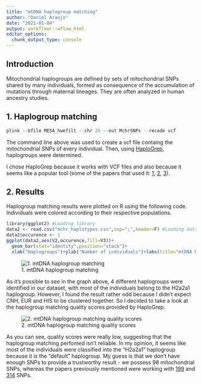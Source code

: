 ```yaml
---
title: "mtDNA haplogroup matching"
author: "Daniel Araujo"
date: "2021-01-04"
output: workflowr::wflow_html
editor_options:
  chunk_output_type: console
---
```


## Introduction

Mitochondrial haplogroups are defined by sets of mitochondrial SNPs shared by many individuals, formed as consequence of the accumulation of mutations through maternal lineages. They are often analyzed in human ancestry studies.

## 1. Haplogroup matching
```r
plink --bfile MESA_hwefilt --chr 26 --out MchrSNPs --recode vcf
```
The command line above was used to create a vcf file containg the mitochondrial SNPs of every individual. Then, using [HaploGrep](https://haplogrep.i-med.ac.at/app/index.html), haplogroups were determined.

I chose HaploGrep because it works with VCF files and also because it seems like a popular tool (some of the papers that used it: [1](https://www.ncbi.nlm.nih.gov/pmc/articles/PMC5094714/), [2](https://journals.plos.org/plosone/article?id=10.1371/journal.pone.0222284), [3](https://doi.org/10.1093/hmg/ddz011)).

## 2. Results

Haplogroup matching results were plotted on R using the following code. Individuals were colored according to their respective populations.

```r
library(ggplot2) #Loading library
data2 <- read.csv("mchr_haplotypes.csv",sep=";",header=F) #Loading dataset
data2$occurence <- 1
ggplot(data2,aes(V2,occurence,fill=V3))+
  geom_bar(stat="identity",position="stack")+
  xlab("Haplogroups")+ylab("Number of individuals")+labs(title="mtDNA haplogroup matching", fill="pop")
```

![1. mtDNA haplogroup matching](assets/mtDNA_haplogroup.png)

As it's possible to see in the graph above, 4 different haplogroups were identified in our dataset, with most of the individuals belong to the H2a2a1 haplogroup. However, I found the result rather odd because I didn't expect CNH, EUR and HIS to be clustered together. So I decided to take a look at the haplogroup matching quality scores provided by HaploGrep. 

![2. mtDNA haplogroup matching quality scores](assets/mtDNA_haplo_qualityscore.png)

As you can see, quality scores were really low, suggesting that the haplogroup matching perfomed isn't reliable. In my opinion, it seems like most of the individuals were classified into the "H2a2a1" haplogroup because it is the "default" haplogroup. My guess is that we don't have enough SNPs to provide a trustworthy result - we possess 98 mitochondrial SNPs, whereas the papers previously mentioned were working with [199](https://doi.org/10.1093/hmg/ddz011) and [314](https://journals.plos.org/plosone/article?id=10.1371/journal.pone.0222284) SNPs.